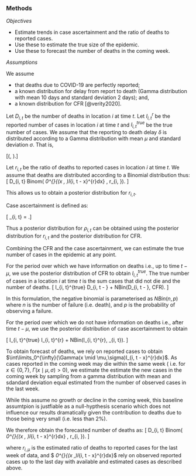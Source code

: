 ### Methods

*Objectives*

* Estimate trends in case ascertainment and the ratio of deaths to
  reported cases.
* Use these to estimate the true size of the epidemic.
* Use these to forecast the number of deaths in the coming week.

*Assumptions*

We assume 

* that deaths due to COVID-19 are perfectly reported;
* a known distribution for delay from report to death (Gamma
  distribution with mean 10 days and standard deviation 2 days); and,
* a known distribution for CFR [@verity2020].


Let $D_{i, t}$ be the number of deaths in location $i$ at time $t$.
Let $I_{i, t}^r$ be the reported number of cases in location $i$ at
time $t$ and $I_{i, t}^{true}$ be the true number of cases.
We assume that the reporting to death delay $\delta$ is distributed
according to a Gamma distribution with mean $\mu$ and standard
deviation $\sigma$. That is,

\[\delta \sim \Gamma(\mu, \sigma).\]

Let $r_{i, t}$ be the ratio of deaths to reported cases in location
$i$ at time $t$. We assume that deaths are distributed according to
a Binomial distribution thus:
\[
D_{i, t} \sim Binom\left( \int\limits_0^{\infty}{\Gamma(x \mid \mu,
\sigma)I_{i, t - x}^{r}dx} , r_{i, \mu}\right).
\]

This allows us to obtain a posterior distribution for $r_{i, t}$.

Case ascertainment is defined as:

\[ \rho_{i, t} = \frac{CFR}{r_{i, t}}.\]

Thus a posterior distribution for $\rho_{i, t}$ can be obtained using
the posterior distribution for $r_{i, t}$ and the posterior distribution
for CFR.

Combining the CFR and the case ascertainment, we can estimate the true
number of cases in the epidemic at any point. 

For the period over which we have information on deaths i.e., up to
time $t - \mu$, we use the posterior distribution of
CFR to obtain $I_{i, t}^{true}$. The true number of cases in a
location $i$ at time $t$ is the sum cases that did not die and the
number of deaths. 
\[
I_{i, t}^{true} \sim D_{i, t - \mu} + NBin(D_{i, t - \mu}, CFR).
\]

In this formulation, the negative binomial is parameterised as $NBin(n, p)$ where
$n$ is the number of failure (i.e. death), and $p$ is the probability of observing a failure.

For the period over which we do not have information on deaths i.e.,
after time $t - \mu$, we use
the posterior distribution of case ascertainment to obtain

\[
I_{i, t}^{true} \sim I_{i, t}^{r} + NBin(I_{i, t}^{r}, \rho_{i,
t}).
\]

To obtain forecast of deaths, we rely on reported cases to obtain
$\int\limits_0^{\infty}{\Gamma(x \mid \mu,\sigma)I_{i, t - x}^{r}dx}$.
As cases reported in the coming week may die within the same week (
i.e. for $x \in \{0,7\}$, $\Gamma(x \mid \mu,\sigma) > 0$), we estimate
the estimate the new cases in the coming week by sampling from a gamma
distribution with mean and sdandard deviation equal estimated from
the number of observed cases in the last week. 

While this assume no growth or decline in the coming week, this baseline assumtpion
is justfiable as a null-hypthesis scenario which does not influence 
our results dramatically given the contribution to deaths due to those being
very small (i.e. less than 2%).

We therefore obtain the forecasted number of deaths as:
\[
D_{i, t} \sim Binom\left( \int\limits_0^{\infty}{\Gamma(x \mid \mu,
\sigma)I_{i, t - x}^{r}dx} , r_{i, \mu}\right).
\]

where $r_{i, \mu}$ is the estimated ratio of deaths to reported cases for the last week 
of data, and $ \int\limits_0^{\infty}{\Gamma(x \mid \mu,\sigma)I_{i, t - x}^{r}dx}$
rely on observed reported cases up to the last day with available and 
estimated cases as described above.
